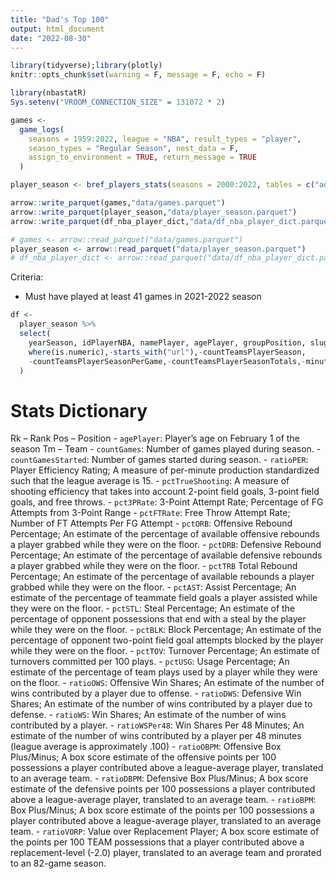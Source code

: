```yaml
---
title: "Dad's Top 100"
output: html_document
date: "2022-08-30"
---
```


```r
library(tidyverse);library(plotly)
knitr::opts_chunk$set(warning = F, message = F, echo = F)
```

```r
library(nbastatR)
Sys.setenv("VROOM_CONNECTION_SIZE" = 131072 * 2)

games <-
  game_logs(
    seasons = 1959:2022, league = "NBA", result_types = "player",
    season_types = "Regular Season", nest_data = F,
    assign_to_environment = TRUE, return_message = TRUE
  )

player_season <- bref_players_stats(seasons = 2000:2022, tables = c("advanced", "totals", "per_game"))

arrow::write_parquet(games,"data/games.parquet")
arrow::write_parquet(player_season,"data/player_season.parquet")
arrow::write_parquet(df_nba_player_dict,"data/df_nba_player_dict.parquet")

```

```r
# games <- arrow::read_parquet("data/games.parquet")
player_season <- arrow::read_parquet("data/player_season.parquet")
# df_nba_player_dict <- arrow::read_parquet("data/df_nba_player_dict.parquet")
```

Criteria:

- Must have played at least 41 games in 2021-2022 season

```r
df <-
  player_season %>%
  select(
    yearSeason, idPlayerNBA, namePlayer, agePlayer, groupPosition, slugPosition, slugTeamBREF,
    where(is.numeric),-starts_with("url"),-countTeamsPlayerSeason,
    -countTeamsPlayerSeasonPerGame,-countTeamsPlayerSeasonTotals,-minutes
  ) 

```


# Stats Dictionary

Rk -- Rank
Pos -- Position
- `agePlayer`: Player's age on February 1 of the season
Tm -- Team
- `countGames`: Number of games played during season.
- `countGamesStarted`: Number of games started during season.
- `ratioPER`: Player Efficiency Rating; A measure of per-minute production standardized such that the league average is 15.
- `pctTrueShooting`: A measure of shooting efficiency that takes into account 2-point field goals, 3-point field goals, and free throws.
- `pct3PRate`: 3-Point Attempt Rate; Percentage of FG Attempts from 3-Point Range
- `pctFTRate`: Free Throw Attempt Rate; Number of FT Attempts Per FG Attempt
- `pctORB`: Offensive Rebound Percentage; An estimate of the percentage of available offensive rebounds a player grabbed while they were on the floor.
- `pctDRB`: Defensive Rebound Percentage; An estimate of the percentage of available defensive rebounds a player grabbed while they were on the floor.
- `pctTRB` Total Rebound Percentage; An estimate of the percentage of available rebounds a player grabbed while they were on the floor.
- `pctAST`: Assist Percentage; An estimate of the percentage of teammate field goals a player assisted while they were on the floor.
- `pctSTL`: Steal Percentage; An estimate of the percentage of opponent possessions that end with a steal by the player while they were on the floor.
- `pctBLK`: Block Percentage; An estimate of the percentage of opponent two-point field goal attempts blocked by the player while they were on the floor.
- `pctTOV`: Turnover Percentage; An estimate of turnovers committed per 100 plays.
- `pctUSG`: Usage Percentage; An estimate of the percentage of team plays used by a player while they were on the floor.
- `ratioOWS`: Offensive Win Shares; An estimate of the number of wins contributed by a player due to offense.
- `ratioDWS`: Defensive Win Shares; An estimate of the number of wins contributed by a player due to defense.
- `ratioWS`: Win Shares; An estimate of the number of wins contributed by a player.
- `ratioWSPer48`: Win Shares Per 48 Minutes; An estimate of the number of wins contributed by a player per 48 minutes (league average is approximately .100)
- `ratioOBPM`: Offensive Box Plus/Minus; A box score estimate of the offensive points per 100 possessions a player contributed above a league-average player, translated to an average team.
- `ratioDBPM`: Defensive Box Plus/Minus; A box score estimate of the defensive points per 100 possessions a player contributed above a league-average player, translated to an average team.
- `ratioBPM`: Box Plus/Minus; A box score estimate of the points per 100 possessions a player contributed above a league-average player, translated to an average team.
- `ratioVORP`: Value over Replacement Player; A box score estimate of the points per 100 TEAM possessions that a player contributed above a replacement-level (-2.0) player, translated to an average team and prorated to an 82-game season.
